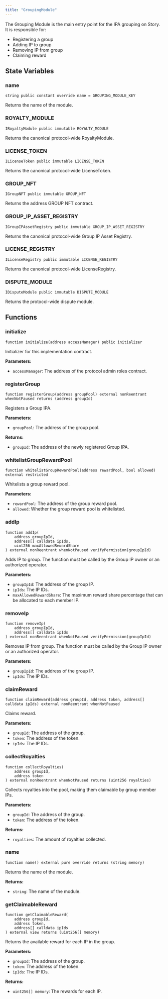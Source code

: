```yaml
---
title: "GroupingModule"
---
```


The Grouping Module is the main entry point for the IPA grouping on Story. It is responsible for:

- Registering a group
- Adding IP to group
- Removing IP from group
- Claiming reward

## State Variables

### name

```solidity
string public constant override name = GROUPING_MODULE_KEY
```

Returns the name of the module.

### ROYALTY_MODULE

```solidity
IRoyaltyModule public immutable ROYALTY_MODULE
```

Returns the canonical protocol-wide RoyaltyModule.

### LICENSE_TOKEN

```solidity
ILicenseToken public immutable LICENSE_TOKEN
```

Returns the canonical protocol-wide LicenseToken.

### GROUP_NFT

```solidity
IGroupNFT public immutable GROUP_NFT
```

Returns the address GROUP NFT contract.

### GROUP_IP_ASSET_REGISTRY

```solidity
IGroupIPAssetRegistry public immutable GROUP_IP_ASSET_REGISTRY
```

Returns the canonical protocol-wide Group IP Asset Registry.

### LICENSE_REGISTRY

```solidity
ILicenseRegistry public immutable LICENSE_REGISTRY
```

Returns the canonical protocol-wide LicenseRegistry.

### DISPUTE_MODULE

```solidity
IDisputeModule public immutable DISPUTE_MODULE
```

Returns the protocol-wide dispute module.

## Functions

### initialize

```solidity
function initialize(address accessManager) public initializer
```

Initializer for this implementation contract.

**Parameters:**

- `accessManager`: The address of the protocol admin roles contract.

### registerGroup

```solidity
function registerGroup(address groupPool) external nonReentrant whenNotPaused returns (address groupId)
```

Registers a Group IPA.

**Parameters:**

- `groupPool`: The address of the group pool.

**Returns:**

- `groupId`: The address of the newly registered Group IPA.

### whitelistGroupRewardPool

```solidity
function whitelistGroupRewardPool(address rewardPool, bool allowed) external restricted
```

Whitelists a group reward pool.

**Parameters:**

- `rewardPool`: The address of the group reward pool.
- `allowed`: Whether the group reward pool is whitelisted.

### addIp

```solidity
function addIp(
    address groupIpId,
    address[] calldata ipIds,
    uint256 maxAllowedRewardShare
) external nonReentrant whenNotPaused verifyPermission(groupIpId)
```

Adds IP to group. The function must be called by the Group IP owner or an authorized operator.

**Parameters:**

- `groupIpId`: The address of the group IP.
- `ipIds`: The IP IDs.
- `maxAllowedRewardShare`: The maximum reward share percentage that can be allocated to each member IP.

### removeIp

```solidity
function removeIp(
    address groupIpId,
    address[] calldata ipIds
) external nonReentrant whenNotPaused verifyPermission(groupIpId)
```

Removes IP from group. The function must be called by the Group IP owner or an authorized operator.

**Parameters:**

- `groupIpId`: The address of the group IP.
- `ipIds`: The IP IDs.

### claimReward

```solidity
function claimReward(address groupId, address token, address[] calldata ipIds) external nonReentrant whenNotPaused
```

Claims reward.

**Parameters:**

- `groupId`: The address of the group.
- `token`: The address of the token.
- `ipIds`: The IP IDs.

### collectRoyalties

```solidity
function collectRoyalties(
    address groupId,
    address token
) external nonReentrant whenNotPaused returns (uint256 royalties)
```

Collects royalties into the pool, making them claimable by group member IPs.

**Parameters:**

- `groupId`: The address of the group.
- `token`: The address of the token.

**Returns:**

- `royalties`: The amount of royalties collected.

### name

```solidity
function name() external pure override returns (string memory)
```

Returns the name of the module.

**Returns:**

- `string`: The name of the module.

### getClaimableReward

```solidity
function getClaimableReward(
    address groupId,
    address token,
    address[] calldata ipIds
) external view returns (uint256[] memory)
```

Returns the available reward for each IP in the group.

**Parameters:**

- `groupId`: The address of the group.
- `token`: The address of the token.
- `ipIds`: The IP IDs.

**Returns:**

- `uint256[] memory`: The rewards for each IP.
